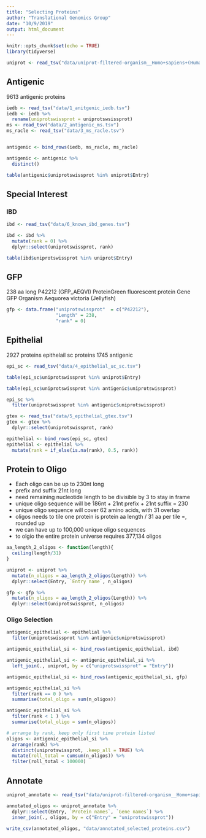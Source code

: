 ```yaml
---
title: "Selecting Proteins"
author: "Translational Genomics Group"
date: "10/9/2019"
output: html_document
---
```


```r
knitr::opts_chunk$set(echo = TRUE)
library(tidyverse)
```

```r
uniprot <- read_tsv("data/uniprot-filtered-organism__Homo+sapiens+(Human)+[9606]_+AND+review--.tab")
```

## Antigenic
9613 antigenic proteins
```r
iedb <- read_tsv("data/1_anitgenic_iedb.tsv")
iedb <- iedb %>%
  rename(uniprotswissprot = uniprotswsissprot)
ms <- read_tsv("data/2_antigenic_ms.tsv")
ms_racle <- read_tsv("data/3_ms_racle.tsv")


antigenic <- bind_rows(iedb, ms_racle, ms_racle) 

antigenic <- antigenic %>%
  distinct()
```

```r
table(antigenic$uniprotswissprot %in% uniprot$Entry)
```

## Special Interest

### IBD
```r
ibd <- read_tsv("data/6_known_ibd_genes.tsv")

ibd <- ibd %>%
  mutate(rank = 0) %>%
  dplyr::select(uniprotswissprot, rank)

table(ibd$uniprotswissprot %in% uniprot$Entry)

```

## GFP
238 aa long
P42212 (GFP_AEQVI)
ProteinGreen fluorescent protein
Gene GFP
Organism Aequorea victoria (Jellyfish)

```r
gfp <- data.frame("uniprotswissprot"  = c("P42212"),
                  "Length" = 238,
                  "rank" = 0)
```


## Epithelial
2927 proteins epithelail sc proteins
1745 antigenic
```r
epi_sc <- read_tsv("data/4_epithelial_uc_sc.tsv")
```

```r
table(epi_sc$uniprotswissprot %in% uniprot$Entry)
```

```r
table(epi_sc$uniprotswissprot %in% antigenic$uniprotswissprot)

epi_sc %>%
  filter(uniprotswissprot %in% antigenic$uniprotswissprot)
```

```r
gtex <- read_tsv("data/5_epithelial_gtex.tsv")
gtex <- gtex %>%
  dplyr::select(uniprotswissprot, rank)
```

```r
epithelial <- bind_rows(epi_sc, gtex)
epithelial <- epithelial %>%
  mutate(rank = if_else(is.na(rank), 0.5, rank))
```

## Protein to Oligo
- Each oligo can be up to 230nt long
- prefix and suffix 21nt long
- need remaining nucleotide length to be divisible by 3 to stay in frame
- unique oligo sequence will be 186nt + 21nt prefix + 21nt suffix = 230
- unique oligo sequence will cover 62 amino acids, with 31 overlap
- oligos needs to tile one protein is protein aa length / 31 aa per tile =, rounded up
- we can have up to 100,000 unique oligo sequences
- to olgio the entire protein universe requires 377,134 oligos

```r
aa_length_2_oligos <- function(length){
  ceiling(length/31)
}

uniprot <- uniprot %>%
  mutate(n_oligos = aa_length_2_oligos(Length)) %>%
  dplyr::select(Entry, `Entry name`, n_oligos)

gfp <- gfp %>%
  mutate(n_oligos = aa_length_2_oligos(Length)) %>%
  dplyr::select(uniprotswissprot, n_oligos)
```


### Oligo Selection
```r
antigenic_epithelial <- epithelial %>%
  filter(uniprotswissprot %in% antigenic$uniprotswissprot)

antigenic_epithelial_si <- bind_rows(antigenic_epithelial, ibd)

antigenic_epithelial_si <- antigenic_epithelial_si %>%
  left_join(., uniprot, by = c("uniprotswissprot" = "Entry"))

antigenic_epithelial_si <- bind_rows(antigenic_epithelial_si, gfp)

antigenic_epithelial_si %>%
  filter(rank == 0 ) %>%
  summarise(total_oligo = sum(n_oligos))

antigenic_epithelial_si %>%
  filter(rank < 1 ) %>%
  summarise(total_oligo = sum(n_oligos))

# arrange by rank, keep only first time protein listed
oligos <- antigenic_epithelial_si %>%
  arrange(rank) %>%
  distinct(uniprotswissprot, .keep_all = TRUE) %>%
  mutate(roll_total = cumsum(n_oligos)) %>%
  filter(roll_total < 100000)

```

## Annotate
```r
uniprot_annotate <- read_tsv("data/uniprot-filtered-organism__Homo+sapiens+(Human)+[9606]_+AND+review--.tab")

annotated_oligos <- uniprot_annotate %>%
  dplyr::select(Entry, `Protein names`, `Gene names`) %>%
  inner_join(., oligos, by = c("Entry" = "uniprotswissprot"))

write_csv(annotated_oligos, "data/annotated_selected_proteins.csv")
```

